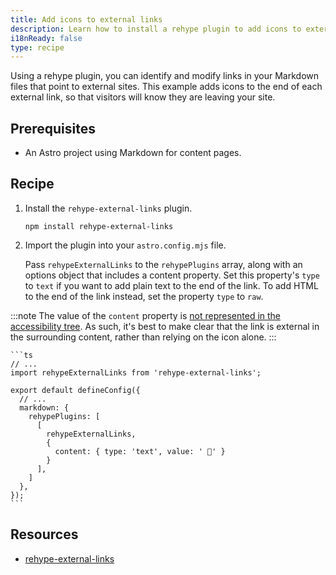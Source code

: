 ```yaml
---
title: Add icons to external links
description: Learn how to install a rehype plugin to add icons to external links in your Markdown files
i18nReady: false
type: recipe
---
```


Using a rehype plugin, you can identify and modify links in your Markdown files that point to external sites. This example adds icons to the end of each external link, so that visitors will know they are leaving your site.

## Prerequisites
- An Astro project using Markdown for content pages.

## Recipe

1. Install the `rehype-external-links` plugin.

    ```shell
    npm install rehype-external-links
    ```

2. Import the plugin into your `astro.config.mjs` file. 

	Pass `rehypeExternalLinks` to the `rehypePlugins` array, along with an options object that includes a content property. Set this property's `type` to `text` if you want to add plain text to the end of the link. To add HTML to the end of the link instead, set the property `type` to	`raw`.

  :::note
    The value of the `content` property is [not represented in the accessibility tree](https://developer.mozilla.org/en-US/docs/Web/CSS/content#accessibility_concerns). As such, it's best to make clear that the link is external in the surrounding content, rather than relying on the icon alone.
  :::

    ```ts
    // ...
    import rehypeExternalLinks from 'rehype-external-links';

    export default defineConfig({
      // ...
      markdown: {
        rehypePlugins: [
          [
            rehypeExternalLinks,
            {
              content: { type: 'text', value: ' 🔗' }
            }
          ],
        ]
      },
    });
    ```

## Resources
- [rehype-external-links](https://www.npmjs.com/package/rehype-external-links)
